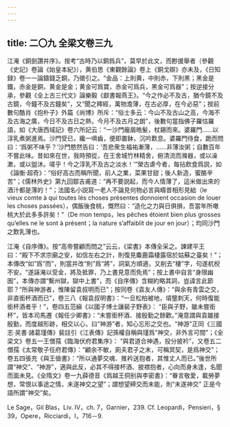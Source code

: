```yaml
---
---
---
```

title: 二〇九 全梁文卷三九
---




江淹《銅劍讚并序》。按考“古時乃以銅爲兵”，莫早於此文，而尠援舉者（參觀《史記》卷論《始皇本紀》），黄伯思《東觀餘論》卷上《銅戈辯》亦未及，《日知録》卷一一論鑄錢乏銅，乃徵引之。“金品：上則黄，中則赤，下則黑；黑金是鐵，赤金是銅，黄金是金；黄金可爲寶，赤金可爲兵，黑金可爲器”；按逆接分承，參觀《全上古三代文》論樂毅《獻書報燕王》。“今之作必不及古，猶今鏡不及古鏡，今鐘不及古鐘矣”，又“聞之釋經，萬物澹薄，在古必厚，在今必惡”；按前數句酷肖《抱朴子》外篇《尚博》所斥：“俗士多云：今山不及古山之高，今海不及古海之廣，今日不及古日之熱，今月不及古月之朗”，後數句當指佛子羅怙羅語，如《大唐西域記》卷六所記云：“一沙門龐眉皓髮，杖錫而來。婆羅門……以淳乳煮粥進焉。沙門受已，纔一嚌齒，便即置鉢，沉吟歎息。婆羅門侍食，跪而問曰：‘爲粥不味乎？’沙門愍然告曰：‘吾悲衆生福祐漸薄，……非薄汝粥；自數百年不嘗此味。昔如來在世，我時預從，在王舍城竹林精舍，俯清流而滌器，或以澡漱，或以盥沐。嗟乎！今之淳乳不及古之淡水！’”榮古虐今者，每拈飲食爲説，如《論衡·超奇》：“俗好高古而稱所聞，前人之業，菜果甘甜；後人新造，蜜酪辛苦”；《儒林外史》第九回鄒吉甫道：“再不要説起，而今人情薄了，這米做出來的酒汁都是薄的！”；法國名小説寫一老人不論見何物必言與疇昔相形見絀（le vieux comte à qui toutes lés choses présentes donnoient occasion de louer les choses passées），偶飯後食桃，慨然曰：“造化之力與日俱損，吾當年所噉桃大於此多多許矣！”（De mon temps，les pêches étoient bien plus grosses qu’elles ne le sont à présent；la nature s’affaiblit de jour en jour）；均同沙門之歎乳薄也。

江淹《自序傳》。按“高帝嘗顧而問之”云云，《梁書》本傳全采之。諫建平王曰：“殿下不求宗廟之安，如信左右之計，則復見麋鹿霜棲露宿於姑蘇之臺矣！”；本傳改“如”爲“而”，則當并改“則”爲“將”，詞氣方順適，又削去“棲”字，句遂杌棿不安。“遂誣淹以受金，將及抵罪，乃上書見意而免焉”；按上書中自言“身限幽圄”，本傳亦謂“繫州獄，獄中上書”，而《自序傳》含糊約略其詞，豈諱言此節耶？“所與神游者，惟陳留袁叔明而已”；按同卷《袁友人傳》：“與余有青雲之交，非直銜杯酒而已”，卷三八《報袁叔明書》：“一旦松柏被地，墳壟刺天，何時復能銜杯酒者乎！”，卷四五范縝《以國子博士讓裴子野表》： “臣與子野，雖未嘗銜杯”，皆本司馬遷《報任少卿書》：“未嘗銜杯酒、接殷勤之餘歡。”淹意謂與袁雖接殷勤，而度越形跡，相交以心，曰“神游”者，知心忘形之交也。“神游”正同《三國志·吴書·諸葛瑾傳》裴註引《江表傳》記孫權自稱與瑾爲“神交，非外言可間”；《全梁文》卷五一王僧孺《臨海伏府君集序》： “與君道合神遇，投分披衿”，又卷五二僧孺《太常敬子任府君傳》：“顧余不敏，廁夫君子之末，可稱冥契，是爲神交”；卷五四張充《與王儉書》：“所以通夢交魂、推衿送抱者，其惟丈人而已。”後世所謂“神交”、“神游”，適與此反，必其不得接杯酒、披襟抱者，心向而身未逢，名聞而面未見。《全隋文》卷一九薛德音《爲越王侗别與李密書》：“眷言敬愛，載勞夢想，常恨以事途之情，未遂神交之望”；謂想望締交而未能，則“未遂神交” 正是今語所謂“神交”矣。

Le Sage，Gil Blas，Liv. IV，ch. 7，Garnier，239. Cf. Leopardi，Pensieri，§ 39，Opere，Ricciardi，I，716－9.